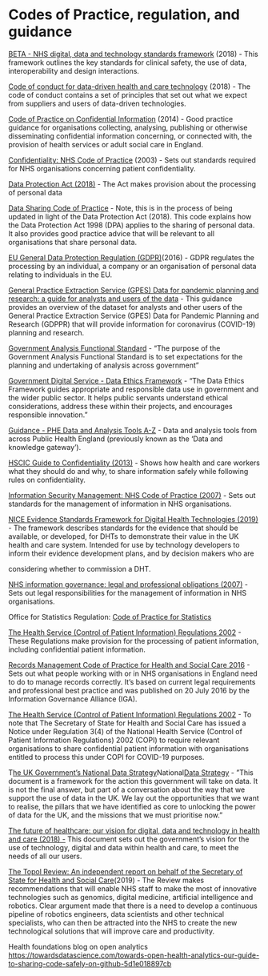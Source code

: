 # Codes of Practice, regulation, and guidance

[BETA - NHS digital, data and technology standards framework](https://digital.nhs.uk/about-nhs-digital/our-work/nhs-digital-data-and-technology-standards/framework#the-nhs-digital-data-and-technology-standards) (2018) - This framework outlines the key standards for clinical safety, the use of data, interoperability and design interactions.

[Code of conduct for data-driven health and care technology](https://www.gov.uk/government/publications/code-of-conduct-for-data-driven-health-and-care-technology) (2018) - The code of conduct contains a set of principles that set out what we expect from suppliers and users of data-driven technologies.

[Code of Practice on Confidential Information](http://static.ukcgc.uk/docs/code.pdf) (2014) - Good practice guidance for organisations collecting, analysing, publishing or otherwise disseminating confidential information concerning, or connected with, the provision of health services or adult social care in England.

[Confidentiality: NHS Code of Practice](https://www.gov.uk/government/publications/confidentiality-nhs-code-of-practice) (2003) - Sets out standards required for NHS organisations concerning patient confidentiality.

[Data Protection Act (2018)](http://www.legislation.gov.uk/ukpga/2018/12/contents/enacted) - The Act makes provision about the processing of personal data

[Data Sharing Code of Practice](https://ico.org.uk/media/for-organisations/documents/1068/data_sharing_code_of_practice.pdf) - Note, this is in the process of being updated in light of the Data Protection Act (2018).  This code explains how the Data Protection Act 1998 (DPA) applies to the sharing of personal data. It also provides good practice advice that will be relevant to all organisations that share personal data.

[EU General Data Protection Regulation (GDPR) ](https://ec.europa.eu/commission/priorities/justice-and-fundamental-rights/data-protection/2018-reform-eu-data-protection-rules_en)(2016) - GDPR regulates the processing by an individual, a company or an organisation of personal data relating to individuals in the EU.

[General Practice Extraction Service (GPES) Data for pandemic planning and research: a guide for analysts and users of the data](https://digital.nhs.uk/coronavirus/gpes-data-for-pandemic-planning-and-research/guide-for-analysts-and-users-of-the-data) -  This guidance provides an overview of the dataset for analysts and other users of the General Practice Extraction Service (GPES) Data for Pandemic Planning and Research (GDPPR) that will provide information for coronavirus (COVID-19) planning and research.

[Government Analysis Functional Standard](https://www.gov.uk/government/publications/government-analysis-functional-standard--2) - “The purpose of the Government Analysis Functional Standard is to set expectations for the planning and undertaking of analysis across government”

[Government Digital Service - Data Ethics Framework](https://www.gov.uk/government/publications/data-ethics-framework/data-ethics-framework-2020) - “The Data Ethics Framework guides appropriate and responsible data use in government and the wider public sector. It helps public servants understand ethical considerations, address these within their projects, and encourages responsible innovation.”

[Guidance - PHE Data and Analysis Tools A-Z](https://www.gov.uk/government/publications/phe-data-and-analysis-tools-a-to-z/phe-data-and-analysis-tools-a-to-z) - Data and analysis tools from across Public Health England (previously known as the 'Data and knowledge gateway').

[HSCIC Guide to Confidentiality (2013)](http://static.ukcgc.uk/docs/HSCIC-guide-to-confidentiality.pdf) - Shows how health and care workers what they should do and why, to share information safely while following rules on confidentiality.

[Information Security Management: NHS Code of Practice (2007)](https://www.gov.uk/government/publications/information-security-management-nhs-code-of-practice) - Sets out standards for the management of information in NHS organisations.

[NICE Evidence Standards Framework for Digital Health Technologies (2019)](https://www.nice.org.uk/Media/Default/About/what-we-do/our-programmes/evidence-standards-framework/digital-evidence-standards-framework.pdf) - The framework describes standards for the evidence that should be available, or developed, for DHTs to demonstrate their value in the UK health and care system. Intended for use by technology developers to inform their evidence development plans, and by decision makers who are

considering whether to commission a DHT.

[NHS information governance: legal and professional obligations (2007)](https://www.gov.uk/government/publications/nhs-information-governance-legal-and-professional-obligations) - Sets out legal responsibilities for the management of information in NHS organisations.

Office for Statistics Regulation: [Code of Practice for Statistics](https://code.statisticsauthority.gov.uk/)

[The Health Service (Control of Patient Information) Regulations 2002](http://www.legislation.gov.uk/uksi/2002/1438/contents/made) - These Regulations make provision for the processing of patient information, including confidential patient information.

[Records Management Code of Practice for Health and Social Care 2016](https://digital.nhs.uk/binaries/content/assets/legacy/pdf/n/b/records-management-cop-hsc-2016.pdf) - Sets out what people working with or in NHS organisations in England need to do to manage records correctly. It's based on current legal requirements and professional best practice and was published on 20 July 2016 by the Information Governance Alliance (IGA).

[The Health Service (Control of Patient Information) Regulations 2002](https://www.legislation.gov.uk/uksi/2002/1438/contents/made) - To note that The Secretary of State for Health and Social Care has issued a Notice under Regulation 3(4) of the National Health Service (Control of Patient Information Regulations) 2002 (COPI) to require relevant organisations to share confidential patient information with organisations entitled to process this under COPI for COVID-19 purposes.

T[he UK Government's National Data Strategy](https://www.gov.uk/government/publications/uk-national-data-strategy/national-data-strategy)National[ Data Strategy](https://www.gov.uk/government/publications/uk-national-data-strategy/national-data-strategy)  - ”This document is a framework for the action this government will take on data. It is not the final answer, but part of a conversation about the way that we support the use of data in the UK. We lay out the opportunities that we want to realise, the pillars that we have identified as core to unlocking the power of data for the UK, and the missions that we must prioritise now.”

[The future of healthcare: our vision for digital, data and technology in health and care (2018) - ](https://www.gov.uk/government/publications/the-future-of-healthcare-our-vision-for-digital-data-and-technology-in-health-and-care/the-future-of-healthcare-our-vision-for-digital-data-and-technology-in-health-and-care) This document sets out the government’s vision for the use of technology, digital and data within health and care, to meet the needs of all our users.

[The Topol Review: An independent report on behalf of the Secretary of State for Health and Social Care ](https://topol.hee.nhs.uk/wp-content/uploads/HEE-Topol-Review-2019.pdf)(2019) - The Review makes recommendations that will enable NHS staff to make the most of innovative technologies such as genomics, digital medicine, artificial intelligence and robotics. Clear argument made that there is a need to develop a continuous pipeline of robotics engineers, data scientists and other technical specialists, who can then be attracted into the NHS to create the new technological solutions that will improve care and productivity.

Health foundations blog on open analytics [https://towardsdatascience.com/towards-open-health-analytics-our-guide-to-sharing-code-safely-on-github-5d1e018897cb](https://towardsdatascience.com/towards-open-health-analytics-our-guide-to-sharing-code-safely-on-github-5d1e018897cb)

